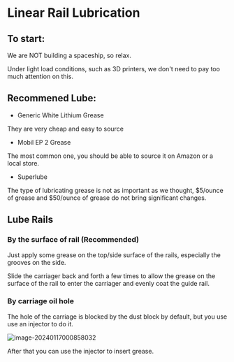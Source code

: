 # Linear Rail Lubrication


## To start:

We are NOT building a spaceship, so relax.

Under light load conditions, such as 3D printers, we don't need to pay too much attention on this.



## Recommened Lube:

* Generic White Lithium Grease 

They are very cheap and easy to source

* Mobil EP 2 Grease 

The most common one, you should be able to source it on Amazon or a local store.

* Superlube 


The type of lubricating grease is not as important as we thought, $5/ounce of grease and $50/ounce of grease do not bring significant changes.



## Lube Rails

### By the surface of rail (Recommended)

Just apply some grease on the top/side surface of the rails, especially the grooves on the side.

Slide the carriager back and forth a few times to allow the grease on the surface of the rail to enter the carriager and evenly coat the guide rail. 


### By carriage oil hole

The hole of the carriage is blocked by the dust block by default, but you use use an injector to do it.

![image-20240117000858032](https://img.mpx.wiki/i/2024/01/17/65a6aa1d9bbc5.webp)

After that you can use the injector to insert grease.
